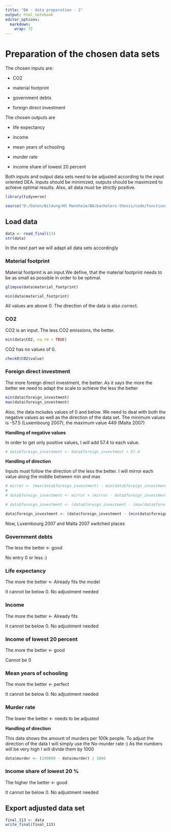 ```yaml
---
title: "BA - data preparation - 2"
output: html_notebook
editor_options: 
  markdown: 
    wrap: 72
---
```


# Preparation of the chosen data sets

The chosen inputs are:

-   CO2

-   material footprint

-   government debts

-   foreign direct investment

The chosen outputs are

-   life expectancy

-   income

-   mean years of schooling

-   murder rate

-   income share of lowest 20 percent

Both inputs and output data sets need to be adjusted according to the
input oriented DEA. Inputs should be minimized, outputs should be
maximized to achieve optimal results. Also, all data must be strictly
positive.

```r
library(tidyverse) 

source("D:/Daten/Bildung/HS Mannheim/BA/bachelors-thesis/code/functions.R")
```

## Load data

```r
data <- read_final(13)
str(data)
```

In the next part we will adapt all data sets accordingly

### Material footprint

Material footprint is an input.We define, that the material footprint
needs to be as small as possible in order to be optimal.

```r
glimpse(data$material_footprint)
```

```r
min(data$material_footprint)
```

All values are above 0. The direction of the data is also correct.

### CO2

CO2 is an input. The less CO2 emissions, the better.

```r
min(data$CO2, na.rm = TRUE)
```

CO2 has no values of 0.

```r
check0(CO2$value)
```

### Foreign direct investment

The more foreign direct investment, the better. As it says the more the
better we need to adapt the scale to achieve the less the better

```r
min(data$foreign_investment)
max(data$foreign_investment)
```

Also, the data includes values of 0 and below. We need to deal with both
the negative values as well as the direction of the data set. The
minimum values is -57.5 (Luxembourg 2007), the maximum value 449 (Malta
2007)

**Handling of negative values**

In order to get only positive values, I will add 57.4 to each value.

```r
# data$foreign_investment <- data$foreign_investment + 57.4
```

**Handling of direction**

Inputs must follow the direction of the less the better. I will mirror
each value along the middle between min and max

```r
# mirror <- (max(data$foreign_investment) - min(data$foreign_investment)) / 2 # = 253.25
# 
# data$foreign_investment <- mirror + (mirror - data$foreign_investment)

# data$foreign_investment <- (data$foreign_investment - (max(data$foreign_investment)+1)) * (-1)

data$foreign_investment <- (data$foreign_investment - (min(data$foreign_investment))+1)
```

Now, Luxembourg 2007 and Malta 2007 switched places

### Government debts

The less the better \<- good

No entry 0 or less :)

### Life expectancy

The more the better \<- Already fits the model

It cannot be below 0. No adjustment needed

### Income

The more the better \<- Already fits

It cannot be below 0. No adjustment needed

### Income of lowest 20 percent

The more the better \<- good

Cannot be 0

### Mean years of schooling

The more the better \<- perfect

It cannot be below 0. No adjustment needed

### Murder rate

The lower the better \<- needs to be adjusted

**Handling of direction**

This data shows the amount of murders per 100k people. To adjust the
direction of the data I will simply use the No-murder rate :) As the
numbers will be very high I will divide them by 1000

```r
data$murder <- (100000 - data$murder) / 1000
```

### Income share of lowest 20 %

The higher the better \<- good

It cannot be below 0. No adjustment needed

## Export adjusted data set

```r
final_113 <- data
write_final(final_113)
```
